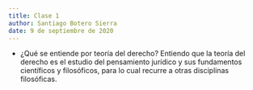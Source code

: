 ```yaml
---
title: Clase 1
author: Santiago Botero Sierra
date: 9 de septiembre de 2020
---
```


+ ¿Qué se entiende por teoría del derecho?
	Entiendo que la teoría del derecho es el estudio del pensamiento jurídico y sus fundamentos científicos y filosóficos, para lo cual recurre a otras disciplinas filosóficas.
